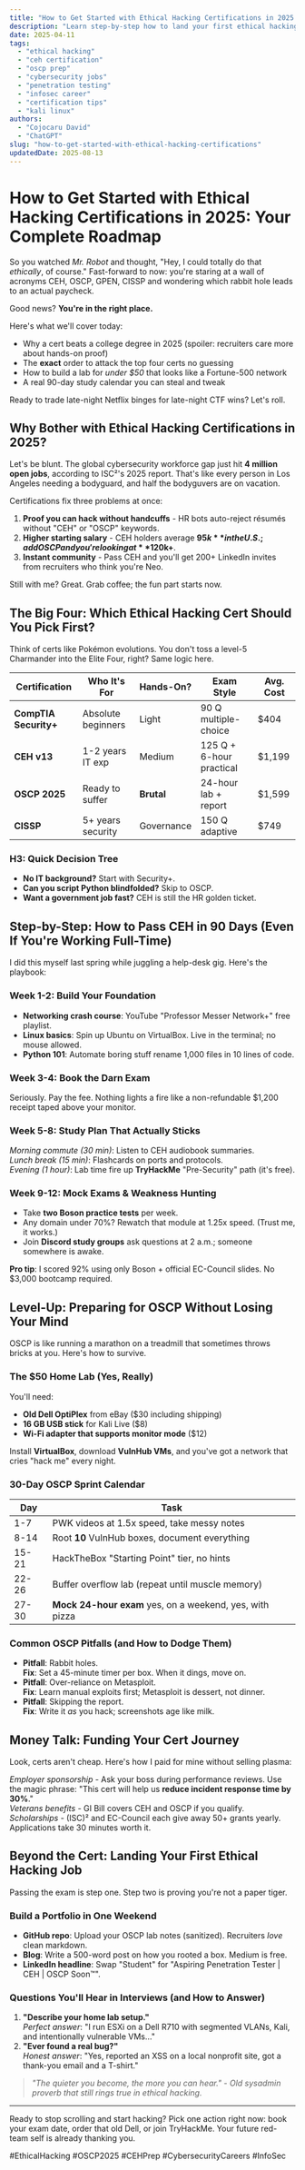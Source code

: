 ```yaml
---
title: "How to Get Started with Ethical Hacking Certifications in 2025: Your Complete Roadmap"
description: "Learn step-by-step how to land your first ethical hacking certification in 2025. From picking CEH vs OSCP to building a $50 home lab, everything you need is here."
date: 2025-04-11
tags:
  - "ethical hacking"
  - "ceh certification"
  - "oscp prep"
  - "cybersecurity jobs"
  - "penetration testing"
  - "infosec career"
  - "certification tips"
  - "kali linux"
authors:
  - "Cojocaru David"
  - "ChatGPT"
slug: "how-to-get-started-with-ethical-hacking-certifications"
updatedDate: 2025-08-13
---
```


# How to Get Started with Ethical Hacking Certifications in 2025: Your Complete Roadmap

So you watched *Mr. Robot* and thought, "Hey, I could totally do that *ethically*, of course." Fast-forward to now: you're staring at a wall of acronyms CEH, OSCP, GPEN, CISSP and wondering which rabbit hole leads to an actual paycheck.

Good news? **You're in the right place.**

Here's what we'll cover today:
* Why a cert beats a college degree in 2025 (spoiler: recruiters care more about hands-on proof)
* The **exact** order to attack the top four certs no guessing
* How to build a lab for *under $50* that looks like a Fortune-500 network
* A real 90-day study calendar you can steal and tweak

Ready to trade late-night Netflix binges for late-night CTF wins? Let's roll.

## Why Bother with Ethical Hacking Certifications in 2025?

Let's be blunt. The global cybersecurity workforce gap just hit **4 million open jobs**, according to ISC²'s 2025 report. That's like every person in Los Angeles needing a bodyguard, and half the bodyguvers are on vacation.

Certifications fix three problems at once:
1. **Proof you can hack without handcuffs** - HR bots auto-reject résumés without "CEH" or "OSCP" keywords.
2. **Higher starting salary** - CEH holders average **$95k** in the U.S.; add OSCP and you're looking at **$120k+**.
3. **Instant community** - Pass CEH and you'll get 200+ LinkedIn invites from recruiters who think you're Neo.

Still with me? Great. Grab coffee; the fun part starts now.

## The Big Four: Which Ethical Hacking Cert Should You Pick First?

Think of certs like Pokémon evolutions. You don't toss a level-5 Charmander into the Elite Four, right? Same logic here.

| Certification | Who It's For | Hands-On? | Exam Style | Avg. Cost |
|---------------|--------------|-----------|------------|-----------|
| **CompTIA Security+** | Absolute beginners | Light | 90 Q multiple-choice | $404 |
| **CEH v13** | 1-2 years IT exp | Medium | 125 Q + 6-hour practical | $1,199 |
| **OSCP 2025** | Ready to suffer | **Brutal** | 24-hour lab + report | $1,599 |
| **CISSP** | 5+ years security | Governance | 150 Q adaptive | $749 |

### H3: Quick Decision Tree
- **No IT background?** Start with Security+.
- **Can you script Python blindfolded?** Skip to OSCP.
- **Want a government job fast?** CEH is still the HR golden ticket.

## Step-by-Step: How to Pass CEH in 90 Days (Even If You're Working Full-Time)

I did this myself last spring while juggling a help-desk gig. Here's the playbook:

### Week 1-2: Build Your Foundation
- **Networking crash course**: YouTube "Professor Messer Network+" free playlist.
- **Linux basics**: Spin up Ubuntu on VirtualBox. Live in the terminal; no mouse allowed.
- **Python 101**: Automate boring stuff rename 1,000 files in 10 lines of code.

### Week 3-4: Book the Darn Exam
Seriously. Pay the fee. Nothing lights a fire like a non-refundable $1,200 receipt taped above your monitor.

### Week 5-8: Study Plan That Actually Sticks
*Morning commute (30 min)*: Listen to CEH audiobook summaries.  
*Lunch break (15 min)*: Flashcards on ports and protocols.  
*Evening (1 hour)*: Lab time fire up **TryHackMe** "Pre-Security" path (it's free).

### Week 9-12: Mock Exams & Weakness Hunting
- Take **two Boson practice tests** per week.
- Any domain under 70%? Rewatch that module at 1.25x speed. (Trust me, it works.)
- Join **Discord study groups** ask questions at 2 a.m.; someone somewhere is awake.

**Pro tip**: I scored 92% using only Boson + official EC-Council slides. No $3,000 bootcamp required.

## Level-Up: Preparing for OSCP Without Losing Your Mind

OSCP is like running a marathon on a treadmill that sometimes throws bricks at you. Here's how to survive.

### The $50 Home Lab (Yes, Really)
You'll need:
- **Old Dell OptiPlex** from eBay ($30 including shipping)
- **16 GB USB stick** for Kali Live ($8)
- **Wi-Fi adapter that supports monitor mode** ($12)

Install **VirtualBox**, download **VulnHub VMs**, and you've got a network that cries "hack me" every night.

### 30-Day OSCP Sprint Calendar
| Day | Task |
|-----|------|
| 1-7 | PWK videos at 1.5x speed, take messy notes |
| 8-14 | Root **10** VulnHub boxes, document everything |
| 15-21 | HackTheBox "Starting Point" tier, no hints |
| 22-26 | Buffer overflow lab (repeat until muscle memory) |
| 27-30 | **Mock 24-hour exam** yes, on a weekend, yes, with pizza |

### Common OSCP Pitfalls (and How to Dodge Them)
- **Pitfall**: Rabbit holes.  
  **Fix**: Set a 45-minute timer per box. When it dings, move on.
- **Pitfall**: Over-reliance on Metasploit.  
  **Fix**: Learn manual exploits first; Metasploit is dessert, not dinner.
- **Pitfall**: Skipping the report.  
  **Fix**: Write it *as* you hack; screenshots age like milk.

## Money Talk: Funding Your Cert Journey

Look, certs aren't cheap. Here's how I paid for mine without selling plasma:

*Employer sponsorship* - Ask your boss during performance reviews. Use the magic phrase: "This cert will help us **reduce incident response time by 30%**."  
*Veterans benefits* - GI Bill covers CEH and OSCP if you qualify.  
*Scholarships* - (ISC)² and EC-Council each give away 50+ grants yearly. Applications take 30 minutes worth it.

## Beyond the Cert: Landing Your First Ethical Hacking Job

Passing the exam is step one. Step two is proving you're not a paper tiger.

### Build a Portfolio in One Weekend
- **GitHub repo**: Upload your OSCP lab notes (sanitized). Recruiters *love* clean markdown.
- **Blog**: Write a 500-word post on how you rooted a box. Medium is free.
- **LinkedIn headline**: Swap "Student" for "Aspiring Penetration Tester | CEH | OSCP Soon™".

### Questions You'll Hear in Interviews (and How to Answer)
1. **"Describe your home lab setup."**  
   *Perfect answer*: "I run ESXi on a Dell R710 with segmented VLANs, Kali, and intentionally vulnerable VMs…"
2. **"Ever found a real bug?"**  
   *Honest answer*: "Yes, reported an XSS on a local nonprofit site, got a thank-you email and a T-shirt."

> _"The quieter you become, the more you can hear."_ - *Old sysadmin proverb that still rings true in ethical hacking.*

---

Ready to stop scrolling and start hacking? Pick one action right now: book your exam date, order that old Dell, or join TryHackMe. Your future red-team self is already thanking you.

#EthicalHacking #OSCP2025 #CEHPrep #CybersecurityCareers #InfoSec